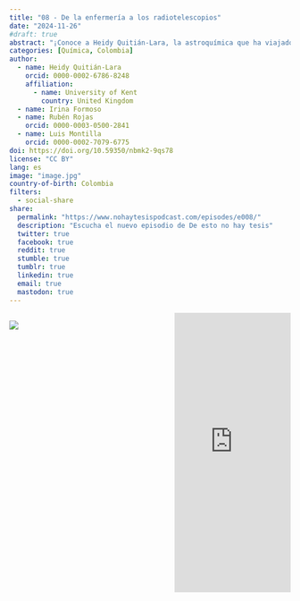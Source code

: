 ```yaml
---
title: "08 - De la enfermería a los radiotelescopios"
date: "2024-11-26"
#draft: true
abstract: "¡Conoce a Heidy Quitián-Lara, la astroquímica que ha viajado por el mundo y ha dejado su huella en cada rincón! Desde México hasta Inglaterra, su pasión por la astrofísica y la astroquímica comenzó en la Universidad, cuando se dio cuenta de que los elementos químicos se forman en las estrellas. ¡Qué revelación!"
categories: [Química, Colombia]
author: 
  - name: Heidy Quitián-Lara
    orcid: 0000-0002-6786-8248
    affiliation:
      - name: University of Kent
        country: United Kingdom
  - name: Irina Formoso
  - name: Rubén Rojas
    orcid: 0000-0003-0500-2841
  - name: Luis Montilla
    orcid: 0000-0002-7079-6775
doi: https://doi.org/10.59350/nbmk2-9qs78
license: "CC BY"
lang: es
image: "image.jpg"
country-of-birth: Colombia
filters:
  - social-share
share:
  permalink: "https://www.nohaytesispodcast.com/episodes/e008/"
  description: "Escucha el nuevo episodio de De esto no hay tesis"
  twitter: true
  facebook: true
  reddit: true
  stumble: true
  tumblr: true
  linkedin: true
  email: true
  mastodon: true
---
```


:::::::::::::: {.columns}

::: {.column width="45%"}
![](image.jpg)
:::
::: {.column width="10%"}
:::
::: {.column width="45%"}
<iframe src="https://castbox.fm/app/castbox/player/id4697760/id756817924?v=8.22.11&autoplay=0&hide_list=1" frameborder="0" width="100%" height="500"></iframe>
:::
:::::::::::::: 
